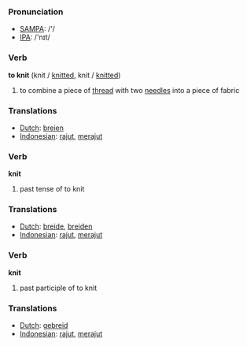 === Pronunciation ===
*[[w:SAMPA|SAMPA]]: /'/
*[[w:IPA|IPA]]: /'nɪt/

=== Verb ===

'''to knit''' (knit / [[knitted]], knit / [[knitted]])

# to combine a piece of [[thread]] with two [[needle]]s into a piece of fabric

=== Translations ===
*[[Dutch]]: [[breien]]
*[[Indonesian]]: [[rajut]], [[rajut|merajut]]

=== Verb ===

'''knit'''

# past tense of to knit

=== Translations ===
*[[Dutch]]: [[breide]], [[breiden]]
*[[Indonesian]]: [[rajut]], [[rajut|merajut]]

=== Verb ===

'''knit'''

# past participle of to knit

=== Translations ===
*[[Dutch]]: [[gebreid]]
*[[Indonesian]]: [[rajut]], [[rajut|merajut]]